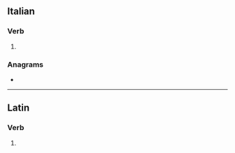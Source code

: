 ==Italian==

===Verb===
{{head|it|verb form}}

# {{inflection of|it|sperare||2|s|impf|ind}}

===Anagrams===
* {{anagrams|it|a=aeiprsv|pervasi|pesarvi|sapervi|sparevi}}

----

==Latin==

===Verb===
{{la-verb-form|spērāvī}}

# {{inflection of|la|spērō||1|s|perf|actv|indc}}